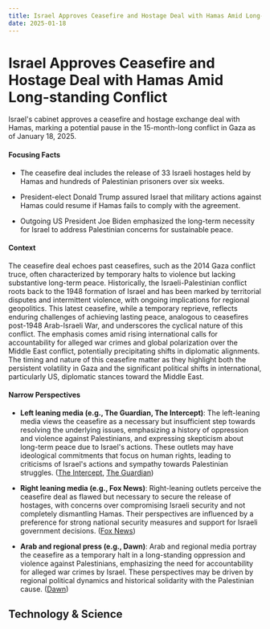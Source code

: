 ```yaml
---
title: Israel Approves Ceasefire and Hostage Deal with Hamas Amid Long-standing Conflict
date: 2025-01-18
---
```


# Israel Approves Ceasefire and Hostage Deal with Hamas Amid Long-standing Conflict

Israel's cabinet approves a ceasefire and hostage exchange deal with Hamas, marking a potential pause in the 15-month-long conflict in Gaza as of January 18, 2025.

#### Focusing Facts

- The ceasefire deal includes the release of 33 Israeli hostages held by Hamas and hundreds of Palestinian prisoners over six weeks.

- President-elect Donald Trump assured Israel that military actions against Hamas could resume if Hamas fails to comply with the agreement.

- Outgoing US President Joe Biden emphasized the long-term necessity for Israel to address Palestinian concerns for sustainable peace.

#### Context

The ceasefire deal echoes past ceasefires, such as the 2014 Gaza conflict truce, often characterized by temporary halts to violence but lacking substantive long-term peace. Historically, the Israeli-Palestinian conflict roots back to the 1948 formation of Israel and has been marked by territorial disputes and intermittent violence, with ongoing implications for regional geopolitics. This latest ceasefire, while a temporary reprieve, reflects enduring challenges of achieving lasting peace, analogous to ceasefires post-1948 Arab-Israeli War, and underscores the cyclical nature of this conflict. The emphasis comes amid rising international calls for accountability for alleged war crimes and global polarization over the Middle East conflict, potentially precipitating shifts in diplomatic alignments. The timing and nature of this ceasefire matter as they highlight both the persistent volatility in Gaza and the significant political shifts in international, particularly US, diplomatic stances toward the Middle East.

#### Narrow Perspectives

- **Left leaning media (e.g., The Guardian, The Intercept)**: The left-leaning media views the ceasefire as a necessary but insufficient step towards resolving the underlying issues, emphasizing a history of oppression and violence against Palestinians, and expressing skepticism about long-term peace due to Israel's actions. These outlets may have ideological commitments that focus on human rights, leading to criticisms of Israel's actions and sympathy towards Palestinian struggles. ([The Intercept](https://theintercept.com/2025/01/16/israel-palestine-ceasefire/), [The Guardian](https://www.theguardian.com/commentisfree/2025/jan/17/gaza-ceasefire-deal-joe-biden-plan))

- **Right leaning media (e.g., Fox News)**: Right-leaning outlets perceive the ceasefire deal as flawed but necessary to secure the release of hostages, with concerns over compromising Israeli security and not completely dismantling Hamas. Their perspectives are influenced by a preference for strong national security measures and support for Israeli government decisions. ([Fox News](https://www.foxnews.com/world/israeli-security-experts-argue-bad-deal-hamas-no-other-way-free-hostages))

- **Arab and regional press (e.g., Dawn)**: Arab and regional media portray the ceasefire as a temporary halt in a long-standing oppression and violence against Palestinians, emphasizing the need for accountability for alleged war crimes by Israel. These perspectives may be driven by regional political dynamics and historical solidarity with the Palestinian cause. ([Dawn](https://www.dawn.com/news/1885796))

## Technology & Science
